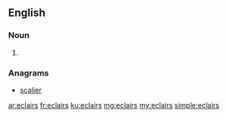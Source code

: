 ==English==

===Noun===
{{head|en|plural}}

# {{plural of|eclair|lang=en}}

===Anagrams===
* [[scalier#English|scalier]]

[[ar:eclairs]]
[[fr:eclairs]]
[[ku:eclairs]]
[[mg:eclairs]]
[[my:eclairs]]
[[simple:eclairs]]